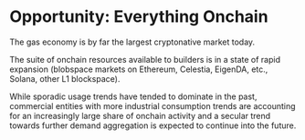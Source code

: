 # Opportunity: Everything Onchain

The gas economy is by far the largest cryptonative market today.

The suite of onchain resources available to builders is in a state of rapid expansion (blobspace markets on Ethereum, Celestia, EigenDA, etc., Solana, other L1 blockspace). 

While sporadic usage trends have tended to dominate in the past, commercial entities with more industrial consumption trends are accounting for an increasingly large share of onchain activity and a secular trend towards further demand aggregation is expected to continue into the future. 